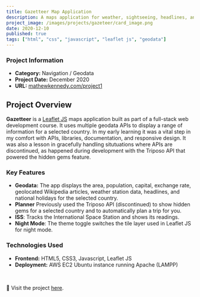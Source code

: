 ```yaml
---
title: Gazetteer Map Application
description: A maps application for weather, sightseeing, headlines, and stats
project_image: /images/projects/gazeteer/card_image.png
date: 2020-12-10
published: true
tags: ["html", "css", "javascript", "leaflet js", "geodata"]
---
```


<div className="grid grid-cols-1 md:grid-cols-2">
    <AnimatedPhone scrollDir="x" screenBackgroundImage="/images/projects/gazeteer/animated_mobile.png"/>
    <div>
        <h3>Project Information</h3>
        <ul>
            <li><strong>Category:</strong> Navigation / Geodata</li>
            <li><strong>Project Date:</strong> December 2020</li>
            <li><strong>URL:</strong> <a href="https://www.mathewkennedy.com/project1" target="_blank" className="text-[green] dark:text-[lightgreen]">mathewkennedy.com/project1</a></li>
        </ul>
    </div>
</div>

## Project Overview
**Gazetteer** is a <a href="https://leafletjs.com/" target="_blank" className="text-[green] dark:text-[lightgreen]">Leaflet JS</a> maps application built as part of a full-stack web development course. It uses multiple geodata APIs to display a range of information for a selected country. In my early learning it was a vital step in my comfort with APIs, libraries, documentation, and responsive design. It was also a lesson in gracefully handling situtuations where APIs are discontinued, as happened during development with the Triposo API that powered the hidden gems feature.

### Key Features
- **Geodata:** The app displays the area, population, capital, exchange rate, geolocated Wikipedia articles, weather station data, headlines, and national holidays for the selected country.
- **Planner** Previously used the Triposo API (discontinued) to show hidden gems for a selected country and to automatically plan a trip for you.
- **ISS**: Tracks the International Space Station and shows its readings. 
- **Night Mode**: The theme toggle switches the tile layer used in Leaflet JS for night mode.

### Technologies Used
- **Frontend:** HTML5, CSS3, Javascript, Leaflet JS
- **Deployment:** AWS EC2 Ubuntu instance running Apache (LAMPP)

<br/>

🔗 Visit the project [here](https://www.mathewkennedy.com/project1).